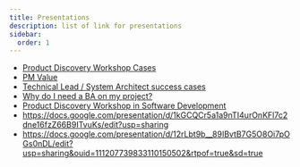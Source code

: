 ```yaml
---
title: Presentations
description: list of link for presentations
sidebar:
  order: 1
---
```


* [Product Discovery Workshop Cases](https://docs.google.com/presentation/d/1e1UBnM6XpwHW0pE2Yq9cdTu4c3ZvcKr3/edit?usp=drive_link&ouid=103212906122538972473&rtpof=true&sd=true)
* [PM Value](https://1drv.ms/p/s!Aq9d1RgdmUkfg3EczP_Qfj3fMsl_?e=2Gkuat)
* [Technical Lead / System Architect success cases](https://docs.google.com/presentation/d/14VjBq0ycrKSjVa1GdzOuLhIdRWmR0y5S/edit?usp=drive_link&ouid=103212906122538972473&rtpof=true&sd=true)
* [Why do I need a BA on my project?](https://docs.google.com/presentation/d/1TBqRW1iTWjK3q7twpkd9FDYlos_AM9-r/edit?usp=drive_link&ouid=103212906122538972473&rtpof=true&sd=true)
* [Product Discovery Workshop in Software Development](https://docs.google.com/presentation/d/17i7oRnzZiObi7MYy_2EgmavN9kLBD6E1/edit?usp=drive_link&ouid=103212906122538972473&rtpof=true&sd=true)
* https://docs.google.com/presentation/d/1kGCQCr5a1a9nTI4urOnKFl7c2dne16fzZ66B9ITvuKs/edit?usp=sharing
* https://docs.google.com/presentation/d/12rLbt9b__89IBvtB7G5O8Oi7pOGs0nDL/edit?usp=sharing&ouid=111207739833110150502&rtpof=true&sd=true

